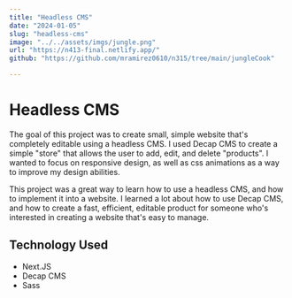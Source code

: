 ```yaml
---
title: "Headless CMS"
date: "2024-01-05"
slug: "headless-cms"
image: "../../assets/imgs/jungle.png"
url: "https://n413-final.netlify.app/"
github: "https://github.com/mramirez0610/n315/tree/main/jungleCook"

---
```


# Headless CMS

The goal of this project was to create small, simple website that's completely editable using a headless CMS. I used Decap CMS to create a simple "store" that allows the user to add, edit, and delete "products". I wanted to focus on responsive design, as well as css animations as a way to improve my design abilities.

This project was a great way to learn how to use a headless CMS, and how to implement it into a website. I learned a lot about how to use Decap CMS, and how to create a fast, efficient, editable product for someone who's interested in creating a website that's easy to manage.

## Technology Used

- Next.JS
- Decap CMS
- Sass
